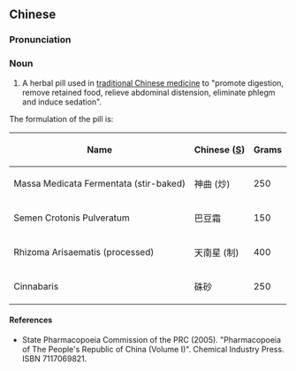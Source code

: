 ==Chinese==
{{zh-forms}}

===Pronunciation===
{{zh-pron
|m=bǎochì sǎn
|cat=n
}}

===Noun===
{{zh-noun}}

# A herbal pill used in [[traditional Chinese medicine]] to "promote digestion, remove retained food, relieve abdominal distension, eliminate phlegm and induce sedation".

The formulation of the pill is:

{| class="wikitable sortable"
|-
!Name
!Chinese ([[Simplified Chinese|S]])
!Grams
|-
|Massa Medicata Fermentata (stir-baked)
|神曲 (炒)
| 250
|-
|Semen Crotonis Pulveratum
|巴豆霜
| 150
|-
|Rhizoma Arisaematis (processed)
|天南星 (制)
| 400
|-
|Cinnabaris
|硃砂
| 250
|}

====References====
* State Pharmacopoeia Commission of the PRC (2005). "Pharmacopoeia of The People's Republic of China (Volume I)". Chemical Industry Press. ISBN 7117069821.